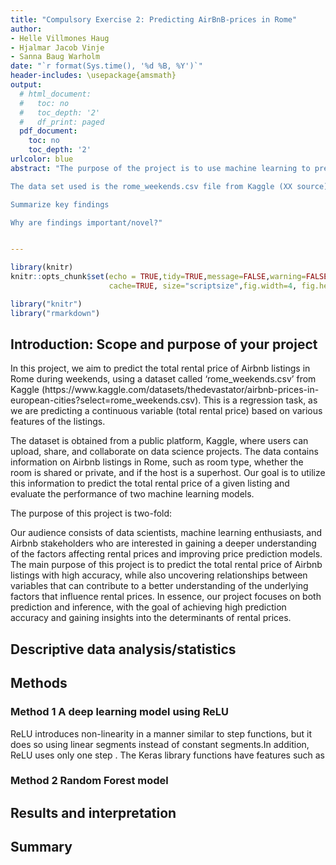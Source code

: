 ```yaml
---
title: "Compulsory Exercise 2: Predicting AirBnB-prices in Rome"
author:
- Helle Villmones Haug
- Hjalmar Jacob Vinje
- Sanna Baug Warholm
date: "`r format(Sys.time(), '%d %B, %Y')`"
header-includes: \usepackage{amsmath}
output:
  # html_document:
  #   toc: no
  #   toc_depth: '2'
  #   df_print: paged
  pdf_document:
    toc: no
    toc_depth: '2'
urlcolor: blue
abstract: "The purpose of the project is to use machine learning to predict the price of Airbnb nights in Rome XX TBA. 

The data set used is the rome_weekends.csv file from Kaggle (XX source). It was analyzed by X and X. 

Summarize key findings

Why are findings important/novel?"


---
```

  
```r
library(knitr)
knitr::opts_chunk$set(echo = TRUE,tidy=TRUE,message=FALSE,warning=FALSE,strip.white=TRUE,prompt=FALSE,
                      cache=TRUE, size="scriptsize",fig.width=4, fig.height=3,fig.align = "center")
```

```r
library("knitr")
library("rmarkdown")
```

<!--  Etc (load all packages needed). -->





## Introduction: Scope and purpose of your project

\textcolor{red}{Briefly introduce the broad idea of the problem or task that you chose and the respective data set that
you use. This could be a classification task (e.g., predicting the species of flowers in the Iris data set) or
a regression task (e.g., predicting the price of a house based on its features). Clearly define the scope of
your project. What specific problem are you trying to solve?
• Describe the source and give a referenc to where the data set is coming from.
• Describe the purpose of your project is some more detail. What are the specific question that you want
to answer in your project? Are you trying to find the best performing method or a good performing
and light method that is easy to use? Who is your audience? Are you trying to discover the relations
between different variables? Are you trying to find important predictors for your classification? Are
you trying to draw some insightful understanding in a particular topic/domain? Importantly: Is the
main purpose inference or prediction?}


In this project, we aim to predict the total rental price of Airbnb listings in Rome during weekends, using a dataset called 'rome_weekends.csv' from Kaggle (https://www.kaggle.com/datasets/thedevastator/airbnb-prices-in-european-cities?select=rome_weekends.csv). This is a regression task, as we are predicting a continuous variable (total rental price) based on various features of the listings.

The dataset is obtained from a public platform, Kaggle, where users can upload, share, and collaborate on data science projects. The data contains information on Airbnb listings in Rome, such as room type, whether the room is shared or private, and if the host is a superhost. Our goal is to utilize this information to predict the total rental price of a given listing and evaluate the performance of two machine learning models.

The purpose of this project is two-fold:

\begin{enumerate}
    \item To compare the performance of two different machine learning techniques: a deep learning model using the Keras library and a Random Forest model. We want to determine which model yields better prediction accuracy and whether there is a trade-off between performance and model complexity.
    \item To uncover relationships between different variables and identify important predictors for the total rental price. This will help us draw insightful understanding in the domain of Airbnb rental prices, which can be beneficial for hosts and guests alike.
\end{enumerate}

Our audience consists of data scientists, machine learning enthusiasts, and Airbnb stakeholders who are interested in gaining a deeper understanding of the factors affecting rental prices and improving price prediction models. The main purpose of this project is to predict the total rental price of Airbnb listings with high accuracy, while also uncovering relationships between variables that can contribute to a better understanding of the underlying factors that influence rental prices. In essence, our project focuses on both prediction and inference, with the goal of achieving high prediction accuracy and gaining insights into the determinants of rental prices.





## Descriptive data analysis/statistics

\textcolor{red}{Conduct descriptive data analysis to get an overview over your data (see this example for inspiration).
Examples:
• Report measures such as mean, median, range, standard deviation, and variance to describe the central
tendency, variability, and distribution of a data set.
• Scatter plots and correlation matrices across different variables and histograms of variables (see this
example).
• Box plots of variables.}

 

## Methods

\textcolor{red}{Describe the methods that you are using in your project and explain in detail how you applied them.
Depending on the task, these could include methods such as linear or logistic regression, decision trees,
random forests, support vector machines etc. You should use several methods for your problem so that
you can compare their performance.
• Explain briefly how each method works, what its strengths and weaknesses are, both in general but
also in the light of your project (how suitable is the method in your case?).
3
• Describe which hyperparameters are optimized for the methods (e.g., a shrinkage factor is a hyperparameter in Lasso).
• Describe clearly how you evaluate the performance of the different models and methods (accuracy, MSE,
misclassification error, CV error,. . . ). Explain how each metric is calculated, and why it is a useful
measure of model performance.
• (optional) Consider and describe potential limitations of the methods and the chosen evaluation metrics.}


### Method 1 A deep learning model using ReLU

ReLU introduces non-linearity in a manner similar to step functions, but it does so using linear segments instead of constant segments.In addition, ReLU uses only one step \textcolor{red}{(can someone confirm?)}. The Keras library functions have features such as 


### Method 2 Random Forest model

## Results and interpretation


## Summary